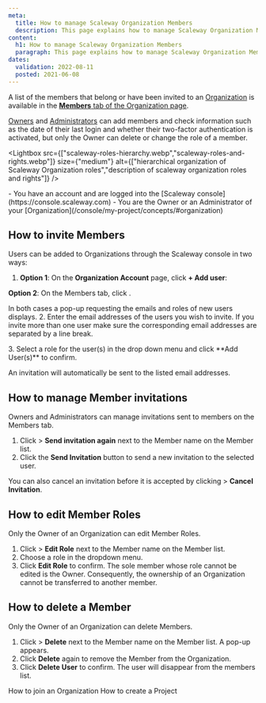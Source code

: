 ```yaml
---
meta:
  title: How to manage Scaleway Organization Members
  description: This page explains how to manage Scaleway Organization Members
content:
  h1: How to manage Scaleway Organization Members
  paragraph: This page explains how to manage Scaleway Organization Members
dates:
  validation: 2022-08-11
  posted: 2021-06-08
---
```


A list of the members that belong or have been invited to an [Organization](/console/my-account/concepts#organization) is available in the [**Members** tab of the Organization page](https://console.scaleway.com/account/organization/users).

[Owners](/console/my-account/concepts#owner) and [Administrators](/console/my-account/concepts#administrator) can add members and check information such as the date of their last login and whether their two-factor authentication is activated, but only the Owner can delete or change the role of a member.

<Lightbox src={["scaleway-roles-hierarchy.webp","scaleway-roles-and-rights.webp"]} size={"medium"}  alt={["hierarchical organization of Scaleway Organization roles","description of scaleway organization roles and rights"]} />

<Message type="requirement">
  - You have an account and are logged into the [Scaleway console](https://console.scaleway.com)
  - You are the Owner or an Administrator of your [Organization](/console/my-project/concepts/#organization)
</Message>

## How to invite Members 

Users can be added to Organizations through the Scaleway console in two ways:

1. **Option 1**: On the **Organization Account** page, click **+ Add user**:
    <Lightbox src="scaleway-add-user-on-orga-account-page.webp" alt="" />

  **Option 2**: On the Members tab, click <Icon name="plus" />.

  In both cases a pop-up requesting the emails and roles of new users displays.
2. Enter the email addresses of the users you wish to invite. 
  <Message type="important">
    If you invite more than one user make sure the corresponding email addresses are separated by a line break. 

  </Message>
3. Select a role for the user(s) in the drop down menu and click **Add User(s)** to confirm.
    <Lightbox src="scaleway-add-user-pop-up.webp" alt="" />

An invitation will automatically be sent to the listed email addresses. 

## How to manage Member invitations

Owners and Administrators can manage invitations sent to members on the Members tab.

1. Click <Icon name="more" /> > **Send invitation again** next to the Member name on the Member list.
2. Click the **Send Invitation** button to send a new invitation to the selected user.
    <Lightbox src="scaleway-send-invite-again.webp" alt="" />

You can also cancel an invitation before it is accepted by clicking <Icon name="more" /> > **Cancel Invitation**.

## How to edit Member Roles

<Message type="important">
  Only the Owner of an Organization can edit Member Roles. 
</Message>

1. Click <Icon name="more" /> > **Edit Role** next to the Member name on the Member list.
2. Choose a role in the dropdown menu. 
    <Lightbox src="scaleway-edit-role-dropdown.webp" alt="" />
3. Click **Edit Role** to confirm.
    <Message type="important">
      The sole member whose role cannot be edited is the Owner. 
      Consequently, the ownership of an Organization cannot be transferred to another member.
    </Message>

## How to delete a Member 

<Message type="important">
  Only the Owner of an Organization can delete Members. 
</Message>


1. Click <Icon name="more" /> > **Delete** next to the Member name on the Member list. A pop-up appears. 
2. Click **Delete** again to remove the Member from the Organization.
    <Lightbox src="scaleway-delete-user.webp" alt="" />
3. Click **Delete User** to confirm.
    The user will disappear from the members list.    

<Navigation title="See Also">
  <PreviousButton to="/console/my-project/how-to/join-an-organization/">How to join an Organization</PreviousButton>
  <NextButton to="/console/my-project/how-to/create-a-project/">How to create a Project</NextButton>
</Navigation>
